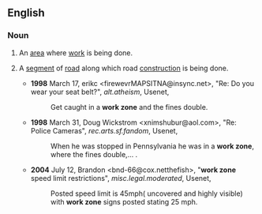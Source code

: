 ==English==
===Noun===
{{en-noun|head=[[work]] [[zone]]}}
#An [[area]] where [[work]] is being done.
#{{context|more specifically|lang=en}} A [[segment]] of [[road]] along which road [[construction]] is being done.
#*'''1998''' March 17, erikc <firewevrMAPSITNA@insync.net>, "Re: Do you wear your seat belt?", ''alt.atheism'', Usenet,
#*:Get caught in a '''work zone''' and the fines double.
#*'''1998''' March 31, Doug Wickstrom <xnimshubur@aol.com>, "Re: Police Cameras", ''rec.arts.sf.fandom'', Usenet,
#*:When he was stopped in Pennsylvania he was in a '''work zone''', where the fines double,...&nbsp;.
#*'''2004''' July 12, Brandon <bnd-66@cox.netthefish>, "'''work zone''' speed limit restrictions", ''misc.legal.moderated'', Usenet,
#*:Posted speed limit is 45mph( uncovered <!--sic spacing-->and highly visible) with '''work zone''' signs posted stating 25 mph.